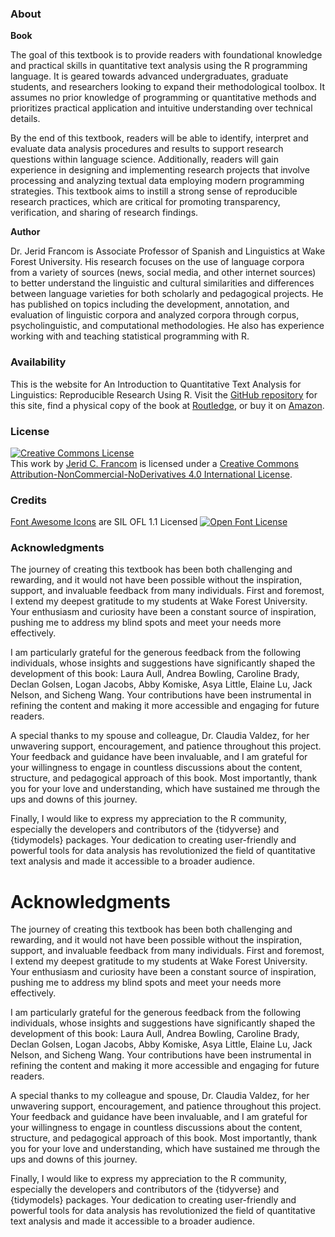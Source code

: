 
::: {.content-visible when-format="html"}
<!-- HTML -->
### About {#sec-about-html .unnumbered .unlisted .content-visible when-format="html"}

**Book**

The goal of this textbook is to provide readers with foundational knowledge and practical skills in quantitative text analysis using the R programming language. It is geared towards advanced undergraduates, graduate students, and researchers looking to expand their methodological toolbox. It assumes no prior knowledge of programming or quantitative methods and prioritizes practical application and intuitive understanding over technical details.

By the end of this textbook, readers will be able to identify, interpret and evaluate data analysis procedures and results to support research questions within language science. Additionally, readers will gain experience in designing and implementing research projects that involve processing and analyzing textual data employing modern programming strategies. This textbook aims to instill a strong sense of reproducible research practices, which are critical for promoting transparency, verification, and sharing of research findings.

**Author**

Dr. Jerid Francom is Associate Professor of Spanish and Linguistics at Wake Forest University. His research focuses on the use of language corpora from a variety of sources (news, social media, and other internet sources) to better understand the linguistic and cultural similarities and differences between language varieties for both scholarly and pedagogical projects. He has published on topics including the development, annotation, and evaluation of linguistic corpora and analyzed corpora through corpus, psycholinguistic, and computational methodologies. He also has experience working with and teaching statistical programming with R.

### Availability {.unnumbered}

This is the website for An Introduction to Quantitative Text Analysis for Linguistics: Reproducible Research Using R. Visit the [GitHub repository](https://github.com/qtalr/book) for this site, find a physical copy of the book at [Routledge](https://www.routledge.com/An-Introduction-to-Quantitative-Text-Analysis-for-Linguistics-Reproducible-Research-Using-R/Francom/p/book/9781032494265), or buy it on [Amazon](https://www.amazon.com/Introduction-Quantitative-Text-Analysis-Linguistics/dp/1032494263/ref=tmm_pap_swatch_0?_encoding=UTF8&qid=&sr=).

### License {.unnumbered}

<a rel="license" href="http://creativecommons.org/licenses/by-nc-nd/4.0/"><img alt="Creative Commons License" style="border-width:0" src="https://i.creativecommons.org/l/by-nc-nd/4.0/88x31.png" /></a><br />This work by [Jerid C. Francom](https://francojc.github.io/) is licensed under a <a rel="license" href="http://creativecommons.org/licenses/by-nc-nd/4.0/">Creative Commons Attribution-NonCommercial-NoDerivatives 4.0 International License</a>.

### Credits {.unnumbered}

<!--SIL Open Font License-->
[Font Awesome Icons](https://fontawesome.com/) are SIL OFL 1.1 Licensed
<a rel="license" href="https://scripts.sil.org/OFL">
<img alt="Open Font License" border="0"
src="assets/images/ofl-bw.png"/></a>
<!--/SIL Open Font License-->

### Acknowledgments {#sec-acknowledgments-html .unnumbered}

The journey of creating this textbook has been both challenging and rewarding, and it would not have been possible without the inspiration, support, and invaluable feedback from many individuals. First and foremost, I extend my deepest gratitude to my students at Wake Forest University. Your enthusiasm and curiosity have been a constant source of inspiration, pushing me to address my blind spots and meet your needs more effectively.

I am particularly grateful for the generous feedback from the following individuals, whose insights and suggestions have significantly shaped the development of this book: Laura Aull, Andrea Bowling, Caroline Brady, Declan Golsen, Logan Jacobs, Abby Komiske, Asya Little, Elaine Lu, Jack Nelson, and Sicheng Wang. Your contributions have been instrumental in refining the content and making it more accessible and engaging for future readers.

A special thanks to my spouse and colleague, Dr. Claudia Valdez, for her unwavering support, encouragement, and patience throughout this project. Your feedback and guidance have been invaluable, and I am grateful for your willingness to engage in countless discussions about the content, structure, and pedagogical approach of this book. Most importantly, thank you for your love and understanding, which have sustained me through the ups and downs of this journey.

Finally, I would like to express my appreciation to the R community, especially the developers and contributors of the {tidyverse} and {tidymodels} packages. Your dedication to creating user-friendly and powerful tools for data analysis has revolutionized the field of quantitative text analysis and made it accessible to a broader audience.
:::

::: {.content-visible when-format="pdf"}
<!-- PDF -->
# Acknowledgments {#sec-acknowledgments-pdf .unnumbered .unlisted}

The journey of creating this textbook has been both challenging and rewarding, and it would not have been possible without the inspiration, support, and invaluable feedback from many individuals. First and foremost, I extend my deepest gratitude to my students at Wake Forest University. Your enthusiasm and curiosity have been a constant source of inspiration, pushing me to address my blind spots and meet your needs more effectively.

I am particularly grateful for the generous feedback from the following individuals, whose insights and suggestions have significantly shaped the development of this book: Laura Aull, Andrea Bowling, Caroline Brady, Declan Golsen, Logan Jacobs, Abby Komiske, Asya Little, Elaine Lu, Jack Nelson, and Sicheng Wang. Your contributions have been instrumental in refining the content and making it more accessible and engaging for future readers.

A special thanks to my colleague and spouse, Dr. Claudia Valdez, for her unwavering support, encouragement, and patience throughout this project. Your feedback and guidance have been invaluable, and I am grateful for your willingness to engage in countless discussions about the content, structure, and pedagogical approach of this book. Most importantly, thank you for your love and understanding, which have sustained me through the ups and downs of this journey.

Finally, I would like to express my appreciation to the R community, especially the developers and contributors of the {tidyverse} and {tidymodels} packages. Your dedication to creating user-friendly and powerful tools for data analysis has revolutionized the field of quantitative text analysis and made it accessible to a broader audience.
:::
